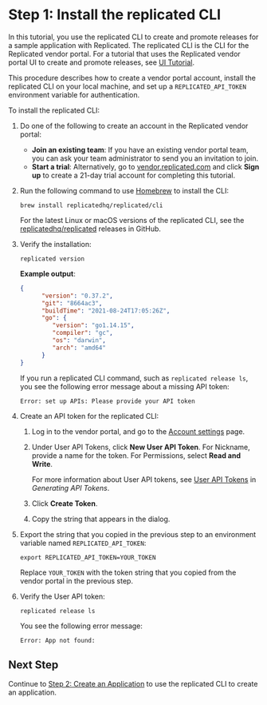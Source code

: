 # Step 1: Install the replicated CLI

In this tutorial, you use the replicated CLI to create and promote releases for a sample application with Replicated. The replicated CLI is the CLI for the Replicated vendor portal. For a tutorial that uses the Replicated vendor portal UI to create and promote releases, see [UI Tutorial](tutorial-ui-setup).

This procedure describes how to create a vendor portal account, install the replicated CLI on your local machine, and set up a `REPLICATED_API_TOKEN` environment variable for authentication.

To install the replicated CLI:

1. Do one of the following to create an account in the Replicated vendor portal:
   * **Join an existing team**: If you have an existing vendor portal team, you can ask your team administrator to send you an invitation to join.
   * **Start a trial**: Alternatively, go to [vendor.replicated.com](https://vendor.replicated.com/) and click **Sign up** to create a 21-day trial account for completing this tutorial.

1. Run the following command to use [Homebrew](https://brew.sh) to install the CLI:

    ```
    brew install replicatedhq/replicated/cli
    ```

    For the latest Linux or macOS versions of the replicated CLI, see the [replicatedhq/replicated](https://github.com/replicatedhq/replicated/releases) releases in GitHub.

1. Verify the installation:

      ```
      replicated version
      ```
      **Example output**:

      ```json
      {
            "version": "0.37.2",
            "git": "8664ac3",
            "buildTime": "2021-08-24T17:05:26Z",
            "go": {
               "version": "go1.14.15",
               "compiler": "gc",
               "os": "darwin",
               "arch": "amd64"
            }
      }
      ```
      If you run a replicated CLI command, such as `replicated release ls`, you see the following error message about a missing API token:

      ```
      Error: set up APIs: Please provide your API token
      ```

1. Create an API token for the replicated CLI:

   1. Log in to the vendor portal, and go to the [Account settings](https://vendor.replicated.com/account-settings) page.

   1. Under User API Tokens, click **New User API Token**. For Nickname, provide a name for the token. For Permissions, select **Read and Write**.

       For more information about User API tokens, see [User API Tokens](replicated-api-tokens#user-api-tokens) in _Generating API Tokens_.

   1. Click **Create Token**.

   1. Copy the string that appears in the dialog.

1. Export the string that you copied in the previous step to an environment variable named `REPLICATED_API_TOKEN`:

    ```
    export REPLICATED_API_TOKEN=YOUR_TOKEN
    ```
    Replace `YOUR_TOKEN` with the token string that you copied from the vendor portal in the previous step.

1. Verify the User API token:

    ```
    replicated release ls
    ```

    You see the following error message:

    ```
    Error: App not found:
    ```

## Next Step

Continue to [Step 2: Create an Application](tutorial-cli-create-app) to use the replicated CLI to create an application.
